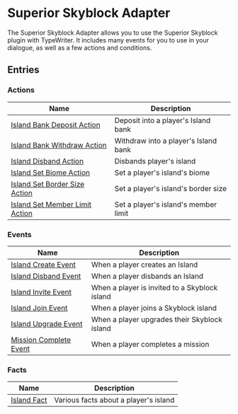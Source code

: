 # Superior Skyblock Adapter

The Superior Skyblock Adapter allows you to use the Superior Skyblock plugin with TypeWriter.
It includes many events for you to use in your dialogue, as well as a few actions and conditions.

## Entries

### Actions

| Name | Description |
| ---- | ----------- |
| [Island Bank Deposit Action](SuperiorSkyblockAdapter/entries/action/island_bank_deposit) | Deposit into a player's Island bank |
| [Island Bank Withdraw Action](SuperiorSkyblockAdapter/entries/action/island_bank_withdraw) | Withdraw into a player's Island bank |
| [Island Disband Action](SuperiorSkyblockAdapter/entries/action/island_disband) | Disbands player's island |
| [Island Set Biome Action](SuperiorSkyblockAdapter/entries/action/island_set_biome) | Set a player's island's biome |
| [Island Set Border Size Action](SuperiorSkyblockAdapter/entries/action/island_set_border_size) | Set a player's island's border size |
| [Island Set Member Limit Action](SuperiorSkyblockAdapter/entries/action/island_set_member_limit) | Set a player's island's member limit |

### Events

| Name | Description |
| ---- | ----------- |
| [Island Create Event](SuperiorSkyblockAdapter/entries/event/on_island_create) | When a player creates an Island |
| [Island Disband Event](SuperiorSkyblockAdapter/entries/event/on_island_disband) | When a player disbands an Island |
| [Island Invite Event](SuperiorSkyblockAdapter/entries/event/on_island_invite) | When a player is invited to a Skyblock island |
| [Island Join Event](SuperiorSkyblockAdapter/entries/event/on_island_join) | When a player joins a Skyblock island |
| [Island Upgrade Event](SuperiorSkyblockAdapter/entries/event/on_island_upgrade) | When a player upgrades their Skyblock island |
| [Mission Complete Event](SuperiorSkyblockAdapter/entries/event/on_mission_complete) | When a player completes a mission |

### Facts

| Name | Description |
| ---- | ----------- |
| [Island Fact](SuperiorSkyblockAdapter/entries/fact/island_fact) | Various facts about a player's island |


